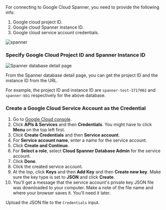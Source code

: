 For connecting to Google Cloud Spanner, you need to provide the following info:

1. Google cloud project ID.
1. Google cloud Spanner instance ID.
1. Google cloud service account credentials.

![spanner](/content/docs/get-started/instance/spanner/spanner.webp)

### Specify Google Cloud Project ID and Spanner Instance ID

![Spanner database detail page](/content/docs/get-started/instance/spanner/spanner-url.webp)

From the Spanner database detail page, you can get the project ID and the instance ID from the URL.

For example, the project ID and instance ID are `spanner-test-3717002` and `spanner-bb1` respectively for the above database.

### Create a Google Cloud Service Account as the Credential

1. Go to [Google Cloud console](https://console.cloud.google.com/).
1. Click **APIs & Services** and then **Credentials**. You might have to click **Menu** on the top left first.
1. Click **Create Credentials** and then **Service account**.
1. For **Service account name**, enter a name for the service account.
1. Click **Create and Continue**.
1. For **Select a role**, select **Cloud Spanner Database Admin** for the service account.
1. Click **Done**.
1. Click the created service account.
1. At the top, click **Keys** and then **Add Key** and then **Create new key**. Make sure the key type is set to **JSON** and click **Create**.
1. You'll get a message that the service account's private key JSON file was downloaded to your computer. Make a note of the file name and where your browser saves it. You'll need it later.

Upload the JSON file to the `Credentials` input.